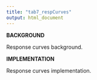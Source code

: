 ```yaml
---
title: "tab7_respCurves"
output: html_document
---
```

**BACKGROUND**  
<p align="justify">
Response curves background.
</p>
**IMPLEMENTATION**
<p align="justify">
Response curves implementation.  
</p>
